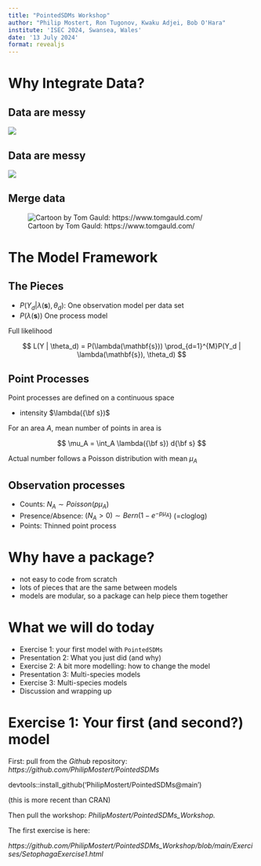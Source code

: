 ```yaml
---
title: "PointedSDMs Workshop"
author: "Philip Mostert, Ron Tugonov, Kwaku Adjei, Bob O'Hara"
institute: 'ISEC 2024, Swansea, Wales'
date: '13 July 2024'
format: revealjs
---
```



# Why Integrate Data?

## Data are messy

![](Images/LepsNA.gif)


## Data are messy

![](Images/JohanTrap.JPG)


## Merge data

![Cartoon by Tom Gauld: https://www.tomgauld.com/](Images/TomGaiuuldAI.jpg)


# The Model Framework

## The Pieces

- $P(Y_d | \lambda(\mathbf{s}), \theta_d)$:  One observation model per data set
- $P(\lambda(\mathbf{s}))$ One process model

Full likelihood

$$
L(Y | \theta_d) = P(\lambda(\mathbf{s})) \prod_{d=1}^{M}P(Y_d | \lambda(\mathbf{s}), \theta_d)
$$

## Point Processes

Point processes are defined on a continuous space

- intensity $\lambda({\bf s})$

For an area $A$, mean number of points in area is 

$$
\mu_A = \int_A \lambda({\bf s}) d{\bf s}
$$

Actual number follows a Poisson distribution with mean $\mu_A$

## Observation processes

- Counts: $N_A \sim Poisson(p \mu_A)$
- Presence/Absence: $(N_A >0) \sim Bern( 1-e^{-p \mu_A})$ (=cloglog)
- Points: Thinned point process 

# Why have a package?

- not easy to code from scratch
- lots of pieces that are the same between models
- models are modular, so a package can help piece them together

# What we will do today

- Exercise 1: your first model with `PointedSDMs`
- Presentation 2: What you just did (and why)
- Exercise 2: A bit more modelling: how to change the model
- Presentation 3: Multi-species models
- Exercise 3: Multi-species models
- Discussion and wrapping up


# Exercise 1: Your first (and second?) model

First: pull from the  *Github* repository: *https://github.com/PhilipMostert/PointedSDMs*

devtools::install_github('PhilipMostert/PointedSDMs@main')

(this is more recent than CRAN)

Then pull the workshop: *PhilipMostert/PointedSDMs_Workshop.*


The first exercise is here:

*https://github.com/PhilipMostert/PointedSDMs_Workshop/blob/main/Exercises/SetophagaExercise1.html*

